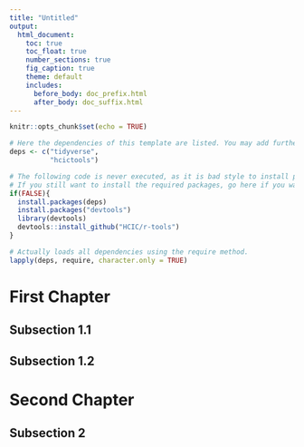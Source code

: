 ```yaml
---
title: "Untitled"
output: 
  html_document:
    toc: true
    toc_float: true
    number_sections: true
    fig_caption: true
    theme: default
    includes:
      before_body: doc_prefix.html
      after_body: doc_suffix.html
---
```


```r
knitr::opts_chunk$set(echo = TRUE)

# Here the dependencies of this template are listed. You may add further libraries here
deps <- c("tidyverse", 
          "hcictools")

# The following code is never executed, as it is bad style to install packages from code.
# If you still want to install the required packages, go here if you want to install the dependencies
if(FALSE){
  install.packages(deps)
  install.packages("devtools")
  library(devtools)
  devtools::install_github("HCIC/r-tools")
}

# Actually loads all dependencies using the require method.
lapply(deps, require, character.only = TRUE)
```

# First Chapter {.tabset .tabset-fade .tabset-pills}
## Subsection 1.1
## Subsection 1.2

# Second Chapter
## Subsection 2
